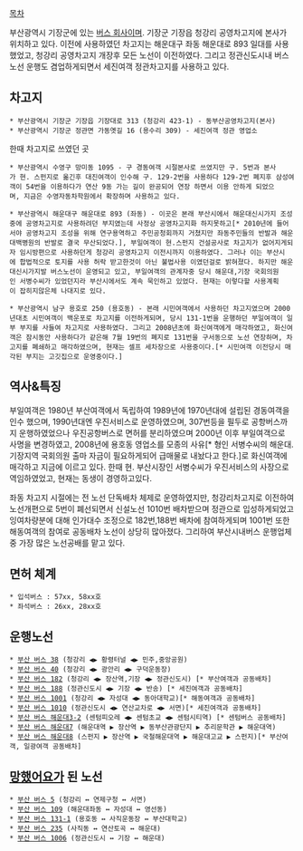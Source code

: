 [[목차]]

부산광역시 기장군에 있는 [[버스 회사]]이며. 기장군 기장읍 청강리 공영차고지에 본사가 위치하고 있다.
이전에 사용하였던 차고지는 해운대구 좌동 해운대로 893 일대를 사용했었고, 청강리 공영차고지 개장후 모든 노선이 이전하였다. 그리고 정관신도시내 버스노선 운행도 겸업하게되면서 세진여객 정관차고지를 사용하고 있다.

== 차고지 ==
 * 부산광역시 기장군 기장읍 기장대로 313 (청강리 423-1) - 동부산공영차고지(본사)
 * 부산광역시 기장군 정관면 가동옛길 16 (용수리 309) - 세진여객 정관 영업소

한때 차고지로 쓰였던 곳
 * 부산광역시 수영구 망미동 1095 - 구 경동여객 시절본사로 쓰였지만 구. 5번과 본사가 현. 스펀지로 옮긴후 대진여객이 인수해 구. 129-2번을 사용하다 129-2번 폐지후 삼성여객이 54번을 이용하다가 연산 9동 가는 길이 완공되어 연장 하면서 이용 안하게 되었으며, 지금은 수영자동차학원에서 확장하며 사용하고 있다.

 * 부산광역시 해운대구 해운대로 893 (좌동) - 이곳은 본래 부산시에서 해운대신시가지 조성중에 공영차고지로 사용하려던 부지였는데 사정상 공영차고지화 하지못하고[* 2010년에 들어서야 공영차고지 조성을 위해 연구용역하고 주민공청회까지 거쳤지만 좌동주민들의 반발과 해운대백병원의 반발로 결국 무산되었다.], 부일여객이 현.스펀지 건설공사로 차고지가 없어지게되자 임시방편으로 사용하던게 청강리 공영차고지 이전시까지 이용하였다. 그러나 이는 부산시에 합법적으로 토지를 사용 허락 받고한것이 아닌 불법사용 이였던걸로 밝혀졌다. 하지만 해운대신시가지발 버스노선이 운영되고 있고, 부일여객의 관계자중 당시 해운대,기장 국회의원인 서병수씨가 있었던지라 부산시에서도 계속 묵인하고 있었다. 현재는 이렇다할 사용계획이 잡히지않은체 나대지로 있다.

 * 부산광역시 남구 용호로 250 (용호동) - 본래 시민여객에서 사용하던 차고지였으며 2000년대초 시민여객이 백운포로 차고지를 이전하게되며, 당시 131-1번을 운행하던 부일여객이 일부 부지를 사들여 차고지로 사용하였다. 그리고 2008년초에 화신여객에게 매각하였고, 화신여객은 잠시동안 사용하다가 같은해 7월 19번의 폐지로 131번을 구서동으로 노선 연장하며, 차고지를 폐쇄하고 매각하였으며, 현재는 셀프 세차장으로 사용중이다.[* 시민여객 이전당시 매각된 부지는 고깃집으로 운영중이다.]

== 역사&특징 ==
부일여객은 1980년 부산여객에서 독립하여 1989년에 1970년대에 설립된 경동여객을 인수 했으며, 1990년대엔 우진서비스로 운영하였으며, 307번등을 필두로 공항버스까지 운행하였었으나 우진공항버스로 면허를 분리하였으며 2000년 이후 부일여객으로 사명을 변경하였고, 2008년에 용호동 영업소를 모종의 사유[* 형인 서병수씨의 해운대.기장지역 국회의원 출마 자금이 필요하게되어 급매물로 내놨다고 한다.]로 화신여객에 매각하고 지금에 이르고 있다. 한때 현. 부산시장인 서병수씨가 우진서비스의 사장으로 역임하였었고, 현재는 동생이 경영하고있다.

좌동 차고지 시절에는 전 노선 단독배차 체제로 운영하였지만, 청강리차고지로 이전하여 노선개편으로 5번이 폐선되면서 신설노선 1010번 배차받으며 정관으로 입성하게되었고 잉여차량분에 대해 인가대수 조정으로 182번,188번 배차에 참여하게되며 1001번 또한 해동여객의 참여로 공동배차 노선이 상당히 많아졌다. 그리하여 부산시내버스 운행업체중 가장 많은 노선공배를 맡고 있다.
 
== 면허 체계 ==
 * 입석버스 : 57xx, 58xx호
 * 좌석버스 : 26xx, 28xx호

== 운행노선 ==
 * [[부산 버스 38]] (청강리 ◀▶ 황령터널 ◀▶ 민주,중앙공원)
 * [[부산 버스 40]] (청강리 ◀▶ 광안리 ◀▶ 구덕운동장)
 * [[부산 버스 182]] (청강리 ◀▶ 장산역,기장 ◀▶ 정관신도시) [* 부산여객과 공동배차]
 * [[부산 버스 188]] (정관신도시 ◀▶ 기장 ◀▶ 반송) [* 세진여객과 공동배차]
 * [[부산 버스 1001]] (청강리 ◀▶ 자성대 ◀▶ 동아대학교)[* 해동여객과 공동배차]
 * [[부산 버스 1010]] (정관신도시 ◀▶ 연산교차로 ◀▶ 서면)[* 세진여객과 공동배차]
 * [[부산 버스 해운대3-2]] (센텀피오레 ◀▶ 센텀초교 ◀▶ 센텀시티역) [* 센텀버스 공동배차]
 * [[부산 버스 해운대7]] (해운대역 ▶ 장산역 ▶ 동부산관광단지 ▶ 추리문학관 ▶ 해운대역)
 * [[부산 버스 해운대8]] (스펀지 ▶ 장산역 ▶ 국철해운대역 ▶ 해운대고교 ▶ 스펀지)[* 부산여객, 일광여객 공동배차]




== [[망했어요]]가 된 노선 ==
 * [[부산 버스 5]] (청강리 ↔ 연제구청 ↔ 서면)
 * [[부산 버스 109]] (해운대좌동 ↔ 자성대 ↔ 영선동)
 * [[부산 버스 131-1]] (용호동 ↔ 사직운동장 ↔ 부산대학교)
 * [[부산 버스 235]] (사직동 ↔ 연산토곡 ↔ 해운대)
 * [[부산 버스 1006]] (정관신도시 ↔ 기장 ↔ 해운대)
